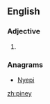 {{also|Piney}}
==English==

===Adjective===
{{en-adj}}

# {{alternative spelling of|piny}}

===Anagrams===
* [[Nyepi#English|Nyepi]]

[[zh:piney]]